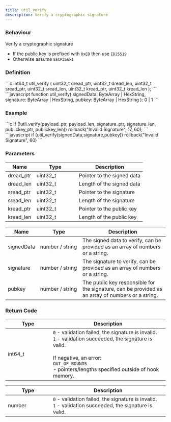 ```yaml
---
title: util_verify
description: Verify a cryptographic signature
---
```


### Behaviour

Verify a cryptographic signature

* If the public key is prefixed with `0xED` then use `ED25519`
* Otherwise assume `SECP256k1`

### Definition

<Tabs>
<TabItem label="C">
```c
int64_t util_verify (
    uint32_t dread_ptr,
    uint32_t dread_len,
    uint32_t sread_ptr,
    uint32_t sread_len,
    uint32_t kread_ptr,
    uint32_t kread_len
);
```


</TabItem>

<TabItem label="JavaScript">
```javascript
function util_verify(
    signedData: ByteArray | HexString,
    signature: ByteArray | HexString,
    pubkey: ByteArray | HexString
  ): 0 | 1
```
</TabItem>
</Tabs>



### Example

<Tabs>
<TabItem label="C">
```c
if (!util_verify(payload_ptr,    payload_len,
                 signature_ptr,  signature_len,
                 publickey_ptr,  publickey_len))
	rollback("Invalid Signature", 17, 60);
```
</TabItem>

<TabItem label="JavaScript">
```javascript
if (util_verify(signedData,signature,pubkey))
    rollback("Invalid Signature", 60)
```
</TabItem>
</Tabs>



### Parameters

<Tabs>
<TabItem label="C">
<table><thead><tr><th>Name</th><th width="117">Type</th><th>Description</th></tr></thead><tbody><tr><td>dread_ptr</td><td>uint32_t</td><td>Pointer to the signed data</td></tr><tr><td>dread_len</td><td>uint32_t</td><td>Length of the signed data</td></tr><tr><td>sread_ptr</td><td>uint32_t</td><td>Pointer to the signature</td></tr><tr><td>sread_len</td><td>uint32_t</td><td>Length of the signature</td></tr><tr><td>kread_ptr</td><td>uint32_t</td><td>Pointer to the public key</td></tr><tr><td>kread_len</td><td>uint32_t</td><td>Length of the public key</td></tr></tbody></table>


</TabItem>

<TabItem label="JavaScript">
<table><thead><tr><th>Name</th><th width="117">Type</th><th>Description</th></tr></thead><tbody><tr><td>signedData</td><td>number / string</td><td>The signed data to verify, can be provided as an array of numbers or a string.</td></tr><tr><td>signature</td><td>number / string</td><td>The signature to verify, can be provided as an array of numbers or a string.</td></tr><tr><td>pubkey</td><td>number / string</td><td>The public key responsible for the signature, can be provided as an array of numbers or a string.</td></tr></tbody></table>
</TabItem>
</Tabs>



### Return Code

<Tabs>
<TabItem label="C">
<table><thead><tr><th width="126">Type</th><th>Description</th></tr></thead><tbody><tr><td>int64_t</td><td><code>0</code> - validation failed, the signature is invalid.<br /><code>1</code> - validation succeeded, the signature is valid.<br /><br />If negative, an error:<br /><code>OUT_OF_BOUNDS</code><br />- pointers/lengths specified outside of hook memory.</td></tr></tbody></table>


</TabItem>

<TabItem label="JavaScript">
<table><thead><tr><th width="126">Type</th><th>Description</th></tr></thead><tbody><tr><td>number</td><td><code>0</code> - validation failed, the signature is invalid.<br /><code>1</code> - validation succeeded, the signature is valid.</td></tr></tbody></table>
</TabItem>
</Tabs>

